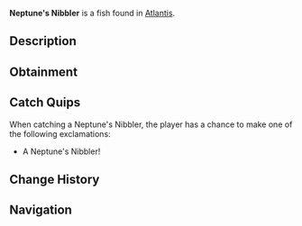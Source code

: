 {{FishInfobox
|image          = Neptune's Nibbler.png
|rarity         = Common
|sea            = First Sea
|location       = [[Atlantis]]
|sublocation    = 
|sources        = Fishing Rod
|radar_location = 
|xp             = 30
|weather        = Clear
|time           = Day
|season         = Spring, Summer
|bait           = Seaweed
|base_weight    = 1.5
|base_value     = 45
|weight_range   = 1
|base_chance    = 85
|base_resil     = 90
}}
'''Neptune's Nibbler''' is a {{Rarity|Common}} fish found in [[Atlantis]].

== Description ==
{{Description|These small, vibrant fish are known for nibbling on the enchanted coral that grows in the ethereal abyss. Their diet gives them a slight blue glow at night.|Bestiary Entry}}

== Obtainment ==
{{Description|Ethereal Abyss Pool|Bestiary Hint}}
{{Fish Availability|
Atlantis/Ethereal Abyss
|top_rods      = 
Leviathan's Fang Rod\184397.82\0;
Trident Rod\177779.92\13682.3;
Free Spirit Rod\175958.32\13665.54;
Azure Of Lagoon\169002.38\19099.9;
No-Life Rod\167662.92\19651.62;
Flimsy Rod\109579.77\18258.18;
Training Rod\131892.17\20119.08;
Long Rod\139709.42\16587.83;
Nocturnal Rod\94106.84\76749.35;
Fast Rod\149427.06\19759.11;
Seraphic Rod\156919.01\19574.26;
Challenger's Rod\157314.03\17916.56;
Rod Of The Forgotten Fang\154829.02\17874.05;
Zeus Rod\154487.88\17407.39;
Ethereal Prism Rod\153769.44\0;
Rod Of The Depths\153633.63\16283.68;
Blazebringer Rod\153452.46\17322.22;
Verdant Shear Rod\153073.23\17581.57;
Astralhook Rod\152988.47\0;
Rod Of The Exalted One\152314.97\0;
Depthseeker Rod\150595.79\16545.87;
Avalanche Rod\149317.39\15376.56;
Volcanic Rod\148968.46\16816.05;
Steady Rod\72969.07\8696.05
|recommended   = Trident Rod
}}

== Catch Quips ==
When catching a Neptune's Nibbler, the player has a chance to make one of the following exclamations:
* A Neptune's Nibbler!

== Change History ==
{{Change History|{{subst:Current Version}}}}

== Navigation ==
{{Fish Navbox|Atlantis}}